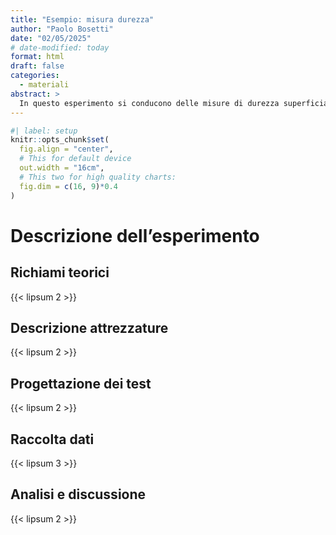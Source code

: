 ```yaml
---
title: "Esempio: misura durezza"
author: "Paolo Bosetti"
date: "02/05/2025"
# date-modified: today
format: html
draft: false
categories: 
  - materiali
abstract: >
  In questo esperimento si conducono delle misure di durezza superficiale su diversi campioni metallici, dopo opportuna preparazione superficiale
---
```


```r
#| label: setup
knitr::opts_chunk$set(
  fig.align = "center",
  # This for default device
  out.width = "16cm",
  # This two for high quality charts:
  fig.dim = c(16, 9)*0.4
)
```


# Descrizione dell'esperimento

## Richiami teorici

{{< lipsum 2 >}}

## Descrizione attrezzature

{{< lipsum 2 >}}


## Progettazione dei test

{{< lipsum 2 >}}


## Raccolta dati

{{< lipsum 3 >}}


## Analisi e discussione

{{< lipsum 2 >}}
